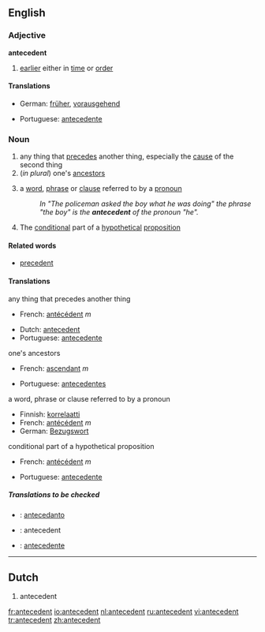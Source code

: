 ==English==
===Adjective===
'''antecedent'''
# [[earlier]] either in [[time]] or [[order]]

====Translations====
{{top}}
*German: [[früher]], [[vorausgehend]]
{{mid}}
*Portuguese: [[antecedente]]
{{bottom}}

===Noun===
{{en-noun}}

# any thing that [[precede]]s another thing, especially the [[cause]] of the second thing
#(''in plural'') one's [[ancestor]]s
#{{grammar}} a [[word]], [[phrase]] or [[clause]] referred to by a [[pronoun]]
#: ''In "The policeman asked the boy what he was doing" the phrase "the boy" is the '''antecedent''' of the pronoun "he".''
#{{logic}} The [[conditional]] part of a [[hypothetical]] [[proposition]]
{{wikipedia}}

====Related words====
* [[precedent]]

====Translations====
;any thing that precedes another thing
{{top}}
*French: [[antécédent]] ''m''
{{mid}}
*Dutch: [[antecedent]] {{n}}
*Portuguese: [[antecedente]] {{m}}
{{bottom}}

;one's ancestors
{{top}}
*French: [[ascendant]] ''m''
{{mid}}
*Portuguese: [[antecedentes]] {{m}} {{p}}
{{bottom}}

;a word, phrase or clause referred to by a pronoun
{{top}}
*Finnish: [[korrelaatti]]
*French: [[antécédent]] ''m''
*German: [[Bezugswort]] {{n}}
{{mid}}
{{bottom}}

;conditional part of a hypothetical proposition
{{top}}
*French: [[antécédent]] ''m''
{{mid}}
*Portuguese: [[antecedente]] {{m}}
{{bottom}}

=====Translations to be checked=====
{{checktrans}}
*{{ttbc|Ido}} : [[antecedanto]]
*{{ttbc|Latin}}: antecedent
*{{ttbc|Spanish}}: [[antecedente]]
----

==Dutch==
# antecedent

[[fr:antecedent]]
[[io:antecedent]]
[[nl:antecedent]]
[[ru:antecedent]]
[[vi:antecedent]]
[[tr:antecedent]]
[[zh:antecedent]]